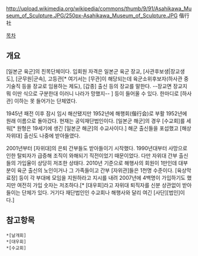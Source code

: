 http://upload.wikimedia.org/wikipedia/commons/thumb/9/91/Asahikawa_Museum_of_Sculpture.JPG/250px-Asahikawa_Museum_of_Sculpture.JPG
偕行社

[[목차]]
== 개요 ==
[일본군 육군]의 친목단체이다. 입회원 자격은 일본군 육군 장교, [사관후보생|장교생도], [군무원|군속], 고등관[* 여기서는 [무관]이 해당되는데 육군소위후보자(하사관 중 기술직 등을 장교로 임용하는 제도), [갑종] 출신 등의 장교를 말한다. --장교면 장교지 뭐 이딴 식으로 구분한대 이러니 나라가 망했지-- ] 등이 들어올 수 있다. 한마디로 [하사관] 이하는 못 들어가는 단체였다.

1945년 패전 이후 잠시 임시 해산됐지만 1952년에 해행회(偕行会)로 부활 1952년에 원래 이름으로 돌아갔다. 현재는 공익재단법인이다. [일본군 해군]의 경우 [수교회]를 세워[* 원형은 19세기에 생긴 [일본군 해군]의 수교사이다.] 해군 출신들을 포섭했고 [해상자위대] 출신도 나중에 받아들였다.

2001년부터 [자위대]의 은퇴 간부들도 받아들이기 시작했다. 1990년대부터 사망으로 인한 탈퇴자가 급증해 조직이 와해되기 직전이었기 때문이었다. 다만 자위대 간부 출신들의 가입율이 상당히 저조한 상태다. 2010년 기준으로 해행사의 회원이 1만인데 대부분이 육군 출신의 노인이거나 그 가족들이고 간부 [자위관]들은 1천명 수준이다. [육상막료장] 등이 각 부대에 모임을 지원하라고 지시를 내려 2007년에 4백명이 가입하기도 했지만 여전히 가입 숫자는 저조하다.[* [대우회]라고 자위대 퇴직자를 신분 상관없이 받아들이는 단체가 있다. 거기다 재단법인인 수교회나 해행사와 달리 여긴 [사단][법인]이다.]
== 참고항목 ==
 *[날개회]
 *[대우회]
 *[수교회]
